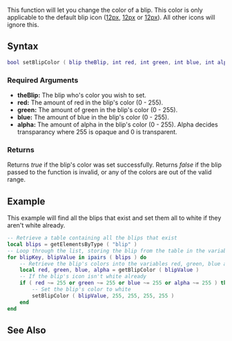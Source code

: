 
{{Server client function}}
This function will let you change the color of a blip. This color is only applicable to the default blip icon ([[/Image:Blipid0s.png.md|12px]], [[/Image:Blipid0u.png.md|12px]] or [[/Image:Blipid0d.png.md|12px]]). All other icons will ignore this.

==Syntax== 
<syntaxhighlight lang="lua">bool setBlipColor ( blip theBlip, int red, int green, int blue, int alpha )</syntaxhighlight>
{{OOP||[[/blip.md|blip]]:setColor||getBlipColor|}}
===Required Arguments=== 
*'''theBlip:''' The blip who's color you wish to set.
*'''red:''' The amount of red in the blip's color (0 - 255).
*'''green:''' The amount of green in the blip's color (0 - 255).
*'''blue:''' The amount of blue in the blip's color (0 - 255).
*'''alpha:''' The amount of alpha in the blip's color (0 - 255).  Alpha decides transparancy where 255 is opaque and 0 is transparent.

===Returns===
Returns ''true'' if the blip's color was set successfully. Returns ''false'' if the blip passed to the function is invalid, or any of the colors are out of the valid range.

==Example== 
This example will find all the blips that exist and set them all to white if they aren't white already.
<syntaxhighlight lang="lua">
-- Retrieve a table containing all the blips that exist
local blips = getElementsByType ( "blip" )
-- Loop through the list, storing the blip from the table in the variable blipValue
for blipKey, blipValue in ipairs ( blips ) do
	-- Retrieve the blip's colors into the variables red, green, blue and alpha
	local red, green, blue, alpha = getBlipColor ( blipValue )
	-- If the blip's icon isn't white already
	if ( red ~= 255 or green ~= 255 or blue ~= 255 or alpha ~= 255 ) then
		-- Set the blip's color to white
		setBlipColor ( blipValue, 255, 255, 255, 255 )
	end
end
</syntaxhighlight>

==See Also==
{{Blip_functions}}